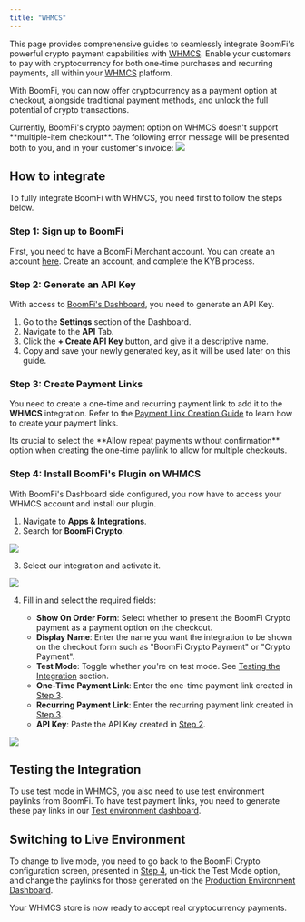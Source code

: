 ```yaml
---
title: "WHMCS"
---
```


This page provides comprehensive guides to seamlessly integrate BoomFi's powerful crypto payment capabilities with [WHMCS](https://www.whmcs.com/). Enable your customers to pay with cryptocurrency for both one-time purchases and recurring payments, all within your [WHMCS](https://www.whmcs.com/) platform.

With BoomFi, you can now offer cryptocurrency as a payment option at checkout, alongside traditional payment methods, and unlock the full potential of crypto transactions.

<Callout type="warning">
  Currently, BoomFi's crypto payment option on WHMCS doesn't support **multiple-item checkout**. The following error message will be presented both to you, and in your customer's invoice:

  <Image src="/images/docs/fedf157da3fa3939b31a097312435b582d2653467c850b756bece3d656564532-unpaid-invoice-error.png"/>
</Callout>

## How to integrate

To fully integrate BoomFi with WHMCS, you need first to follow the steps below.

### Step 1: Sign up to BoomFi

First, you need to have a BoomFi Merchant account. You can create an account [here](https://app.boomfi.xyz/signup). Create an account, and complete the KYB process.

### Step 2: Generate an API Key

With access to [BoomFi's Dashboard](https://app.boomfi.xyz/login?return_to=%2Fdashboard), you need to generate an API Key.

1. Go to the **Settings** section of the Dashboard.
2. Navigate to the **API** Tab.
3. Click the **+ Create API Key** button, and give it a descriptive name.
4. Copy and save your newly generated key, as it will be used later on this guide.

### Step 3: Create Payment Links

You need to create a one-time and recurring payment link to add it to the **WHMCS** integration. Refer to the [Payment Link Creation Guide](/docs/pay-links#create-a-pay-link) to learn how to create your payment links.

<Warning>
  Its crucial to select the **Allow repeat payments without confirmation** option when creating the one-time paylink to allow for multiple checkouts.
</Warning>

### Step 4: Install BoomFi's Plugin on WHMCS

With BoomFi's Dashboard side configured, you now have to access your WHMCS account and install our plugin.

1. Navigate to **Apps & Integrations**.
2. Search for **BoomFi Crypto**.

<Image src="/images/docs/3fc46a954c5c5504b17d13df95953a5d8a40cc0d440cd569580db054914e02cb-search-plugin.png"/>

3. Select our integration and activate it.

<Image src="/images/docs/338cea9ed83faadea9f8f4fa01d42ef51d650a0eeef2f259abca8e819587300a-plugin.png"/>

4. Fill in and select the required fields:

   * **Show On Order Form**: Select whether to present the BoomFi Crypto payment as a payment option on the checkout.
   * **Display Name**: Enter the name you want the integration to be shown on the checkout form such as "BoomFi Crypto Payment" or "Crypto Payment".
   * **Test Mode**: Toggle whether you're on test mode. See [Testing the Integration](#testing-the-integration) section.
   * **One-Time Payment Link**: Enter the one-time payment link created in [Step 3](#step-3-create-payment-links).
   * **Recurring Payment Link**: Enter the recurring payment link created in [Step 3](#step-3-create-payment-links).
   * **API Key**: Paste the API Key created in [Step 2](#step-2-generate-an-api-key).

<Image src="/images/docs/3e6d473610fd96d59aa1675195084bb57e7a6157c5231cbef9e93bdea96be792-plugin-config.png"/>

## Testing the Integration

To use test mode in WHMCS, you also need to use test environment paylinks from BoomFi. To have test payment links, you need to generate these pay links in our [Test environment dashboard](https://test.boomfi.xyz/login).

## Switching to Live Environment

To change to live mode, you need to go back to the BoomFi Crypto configuration screen, presented in [Step 4](#step-4-install-boomfis-plugin-on-whmcs), un-tick the Test Mode option, and change the paylinks for those generated on the [Production Environment Dashboard](http://app.boomfi.xyz/).

Your WHMCS store is now ready to accept real cryptocurrency payments.
